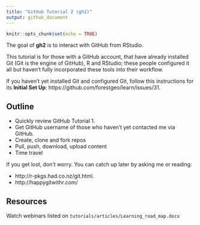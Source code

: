 ```yaml
---
title: "GitHub Tutorial 2 (gh2)"
output: github_document
---
```


```r
knitr::opts_chunk$set(echo = TRUE)
```

The goal of __gh2__ is to interact with GitHub from RStudio.

This tutorial is for those with a GitHub account, that have already installed Git (Git is the engine of GitHub), R and RStudio; these people configured it all but haven't fully incorporated these tools into their workflow.

If you haven't yet installed Git and configured Git, follow this instructions for its __Initial Set Up__: https://github.com/forestgeo/learn/issues/31.

## Outline

- Quickly review GitHub Tutorial 1.
- Get GitHub username of those who haven't yet contacted me via GitHub. 
- Create, clone and fork repos
- Pull, push, download, upload content
- Time travel

If you get lost, don't worry. You can catch up later by asking me or reading:

- http://r-pkgs.had.co.nz/git.html. 
- http://happygitwithr.com/

## Resources

Watch webinars listed on `tutorials/articles/Learning_road_map.docx`





